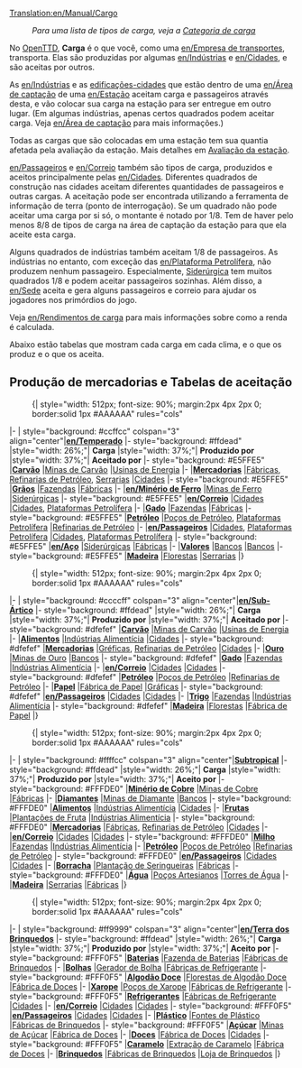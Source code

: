 <noinclude>[[Translation:en/Manual/Cargo]]</noinclude>{{en/Tabela de conteúdo}}
:''Para uma lista de tipos de carga, veja a [[:en/Categoria/Carga|Categoria de carga]]''

No [[pt/Manual/Main Page|OpenTTD]], '''Carga''' é o que você, como uma [[en/Empresa de transportes]], transporta. Elas são produzidas por algumas [[en/Indústrias]] e [[en/Cidades]], e são aceitas por outros. 

As [[en/Indústrias]] e as [[en/Cidades|edificações-cidades]] que estão dentro de uma [[en/Área de captação]] de uma [[en/Estação]] aceitam carga e passageiros através desta, e vão colocar sua carga na estação para ser entregue em outro lugar. (Em algumas indústrias, apenas certos quadrados podem aceitar carga. Veja [[en/Área de captação]] para mais informações.)

Todas as cargas que são colocadas em uma estação tem sua quantia afetada pela avaliação da estação. Mais detalhes em [[en/Mecânica do jogo#Avaliação da estação|Avaliação da estação]].

[[en/Passageiros]] e [[en/Correio]] também são tipos de carga, produzidos e aceitos principalmente pelas [[en/Cidades]]. Diferentes quadrados de construção nas cidades aceitam diferentes quantidades de passageiros e outras cargas. A aceitação pode ser encontrada utilizando a ferramenta de informação de terra (ponto de interrogação). Se um quadrado não pode aceitar uma carga por si só, o montante é notado por 1/8. Tem de haver pelo menos 8/8 de tipos de carga na área de captação da estação para que ela aceite esta carga.

Alguns quadrados de indústrias também aceitam 1/8 de passageiros. As indústrias no entanto, com exceção das [[en/Plataforma Petrolífera]], não produzem nenhum passageiro. Especialmente, [[pt/Siderúrgica|Siderúrgica]] tem muitos quadrados 1/8 e podem aceitar passageiros sozinhas. Além disso, a [[en/Sede]] aceita e gera alguns passageiros e correio para ajudar os jogadores nos primórdios do jogo.

Veja [[en/Rendimentos de carga]] para mais informações sobre como a renda é calculada.

Abaixo estão tabelas que mostram cada carga em cada clima, e o que os produz e o que os aceita. 

==Produção de mercadorias e Tabelas de aceitação==

:{| {{en/Wikitable}} style="width: 512px; font-size: 90%; margin:2px 4px 2px 0; border:solid 1px #AAAAAA" rules="cols"
|- 
| style="background: #ccffcc" colspan="3" align="center"|'''[[en/Temperado]]'''
|- style="background: #ffdead"
|style="width: 26%;"| '''Carga'''
|style="width: 37%;"| '''Produzido por'''
|style="width: 37%;"| '''Aceitado por'''
|- style="background: #E5FFE5"
|'''[[pt/Carvão|Carvão]]'''
|[[pt/Mina de Carvão|Minas de Carvão]]
|[[pt/Usina de Energia|Usinas de Energia]]
|-
|'''[[pt/Mercadoria|Mercadorias]]'''
|[[pt/Fábrica|Fábricas]], [[pt/Refinaria de Petróleo|Refinarias de Petróleo]], [[pt/Serraria|Serrarias]]
|[[pt/Cidade|Cidades]]
|- style="background: #E5FFE5"
|'''[[pt/Grão|Grãos]]'''
|[[pt/Fazenda|Fazendas]]
|[[pt/Fábrica|Fábricas]]
|-
|'''[[en/Minério de Ferro]]'''
|[[pt/Mina de Ferro|Minas de Ferro]]
|[[pt/Siderúrgica|Siderúrgicas]]
|- style="background: #E5FFE5"
|'''[[en/Correio]]'''
|[[pt/Cidade|Cidades]]
|[[pt/Cidade|Cidades]], [[pt/Plataforma Petrolífera|Plataformas Petrolífera]]
|-
|'''[[pt/Gado|Gado]]'''
|[[pt/Fazenda|Fazendas]]
|[[pt/Fábrica|Fábricas]]
|- style="background: #E5FFE5"
|'''[[pt/Petróleo|Petróleo]]'''
|[[pt/Poço de Petróleo|Poços de Petróleo]], [[pt/Plataforma Petrolífera|Plataformas Petrolífera]]
|[[pt/Refinaria de Petróleo|Refinarias de Petróleo]]
|-
|'''[[en/Passageiros]]'''
|[[pt/Cidade|Cidades]], [[pt/Plataforma Petrolífera|Plataformas Petrolífera]]
|[[pt/Cidade|Cidades]], [[pt/Plataforma Petrolífera|Plataformas Petrolífera]]
|- style="background: #E5FFE5"
|'''[[en/Aço]]'''
|[[pt/Siderúrgica|Siderúrgicas]]
|[[pt/Fábrica|Fábricas]]
|-
|'''[[pt/Valores|Valores]]'''
|[[pt/Banco|Bancos]]
|[[pt/Banco|Bancos]]
|- style="background: #E5FFE5"
|'''[[pt/Madeira|Madeira]]'''
|[[pt/Floresta|Florestas]]
|[[pt/Serraria|Serrarias]]
|}

:{| {{en/Wikitable}} style="width: 512px; font-size: 90%; margin:2px 4px 2px 0; border:solid 1px #AAAAAA" rules="cols"
|- 
| style="background: #ccccff" colspan="3" align="center"|'''[[en/Sub-Ártico]]'''
|- style="background: #ffdead"
|style="width: 26%;"| '''Carga'''
|style="width: 37%;"| '''Produzido por'''
|style="width: 37%;"| '''Aceitado por'''
|- style="background: #dfefef"
|'''[[pt/Carvão|Carvão]]'''
|[[pt/Mina de Carvão|Minas de Carvão]]
|[[pt/Usina de Energia|Usinas de Energia]]
|-
|'''[[pt/Alimentos|Alimentos]]'''
|[[pt/Indústria Alimentícia|Indústrias Alimentícia]]
|[[pt/Cidade|Cidades]]
|- style="background: #dfefef"
|'''[[pt/Mercadoria|Mercadorias]]'''
|[[pt/Gráfica|Gréficas]], [[pt/Refinaria de Petróleo|Refinarias de Petróleo]]
|[[pt/Cidade|Cidades]]
|-
|'''[[pt/Ouro|Ouro]]'''
|[[pt/Mina de Ouro|Minas de Ouro]]
|[[pt/Banco|Bancos]]
|- style="background: #dfefef"
|'''[[pt/Gado|Gado]]'''
|[[pt/Fazenda|Fazendas]]
|[[pt/Indústria Alimentícia|Indústrias Alimentícia]]
|-
|'''[[en/Correio]]'''
|[[pt/Cidade|Cidades]]
|[[pt/Cidade|Cidades]]
|- style="background: #dfefef"
|'''[[pt/Petróleo|Petróleo]]'''
|[[pt/Poço de Petróleo|Poços de Petróleo]]
|[[pt/Refinaria de Petróleo|Refinarias de Petróleo]]
|-
|'''[[pt/Papel|Papel]]'''
|[[pt/Fábrica de Papel|Fábrica de Papel]]
|[[pt/Gráfica|Gráficas]]
|- style="background: #dfefef"
|'''[[en/Passageiros]]'''
|[[pt/Cidade|Cidades]]
|[[pt/Cidade|Cidades]]
|-
|'''[[pt/Trigo|Trigo]]'''
|[[pt/Fazenda|Fazendas]]
|[[pt/Indústria Alimentícia|Indústrias Alimentícia]]
|- style="background: #dfefef"
|'''[[pt/Madeira|Madeira]]'''
|[[pt/Floresta|Florestas]]
|[[pt/Fábrica de Papel|Fábrica de Papel]]
|}

:{| {{en/Wikitable}} style="width: 512px; font-size: 90%; margin:2px 4px 2px 0; border:solid 1px #AAAAAA" rules="cols"
|- 
| style="background: #ffffcc" colspan="3" align="center"|'''[[pt/Sub-Tropical|Subtropical]]'''
|- style="background: #ffdead"
|style="width: 26%;"| '''Carga'''
|style="width: 37%;"| '''Produzido por'''
|style="width: 37%;"| '''Aceito por'''
|- style="background: #FFFDE0"
|'''[[pt/Minério de Cobre|Minério de Cobre]]'''
|[[pt/Mina de Cobre|Minas de Cobre]]
|[[pt/Fábrica|Fábricas]]
|-
|'''[[pt/Diamantes|Diamantes]]'''
|[[pt/Mina de Diamante|Minas de Diamante]]
|[[pt/Banco|Bancos]]
|- style="background: #FFFDE0"
|'''[[pt/Alimentos|Alimentos]]'''
|[[pt/Indústria Alimentícia|Indústrias Alimentícia]]
|[[pt/Cidade|Cidades]]
|-
|'''[[pt/Fruta|Frutas]]'''
|[[pt/Plantação de Fruta|Plantações de Fruta]]
|[[pt/Indústria Alimentícia|Indústrias Alimentícia]]
|- style="background: #FFFDE0"
|'''[[pt/Mercadoria|Mercadorias]]'''
|[[pt/Fábrica|Fábricas]], [[pt/Refinaria de Petróleo|Refinarias de Petróleo]]
|[[pt/Cidade|Cidades]]
|-
|'''[[en/Correio]]'''
|[[pt/Cidade|Cidades]]
|[[pt/Cidade|Cidades]]
|- style="background: #FFFDE0"
|'''[[pt/Milho|Milho]]'''
|[[pt/Fazenda|Fazendas]]
|[[pt/Indústria Alimentícia|Indústrias Alimentícia]]
|-
|'''[[pt/Petróleo|Petróleo]]'''
|[[pt/Poço de Petróleo|Poços de Petróleo]]
|[[pt/Refinaria de Petróleo|Refinarias de Petróleo]]
|- style="background: #FFFDE0"
|'''[[en/Passageiros]]'''
|[[pt/Cidade|Cidades]]
|[[pt/Cidade|Cidades]]
|-
|'''[[pt/Borracha|Borracha]]'''
|[[pt/Plantação de Seringueiras|Plantação de Seringueiras]]
|[[pt/Fábrica|Fábricas]]
|- style="background: #FFFDE0"
|'''[[pt/Água|Água]]'''
|[[pt/Poço Artesiano|Poços Artesianos]]
|[[pt/Torre de Água|Torres de Água]]
|-
|'''[[pt/Madeira|Madeira]]'''
|[[pt/Serraria|Serrarias]]
|[[pt/Fábrica|Fábricas]]
|}

:{| {{en/Wikitable}} style="width: 512px; font-size: 90%; margin:2px 4px 2px 0; border:solid 1px #AAAAAA" rules="cols"
|- 
| style="background: #ff9999" colspan="3" align="center"|'''[[en/Terra dos Brinquedos]]'''
|- style="background: #ffdead"
|style="width: 26%;"| '''Carga'''
|style="width: 37%;"| '''Produzido por'''
|style="width: 37%;"| '''Aceito por'''
|- style="background: #FFF0F5"
|'''[[pt/Bateria|Baterias]]'''
|[[pt/Fazenda de Bateria|Fazenda de Baterias]]
|[[pt/Fábrica de Brinquedos|Fábricas de Brinquedos]]
|-
|'''[[pt/Bolhas|Bolhas]]'''
|[[pt/Gerador de Bolha|Gerador de Bolha]]
|[[pt/Fábrica de Refrigerante|Fábricas de Refrigerante]]
|- style="background: #FFF0F5"
|'''[[pt/Algodão Doce|Algodão Doce]]''' 
|[[pt/Floresta de Algodão Doce|Florestas de Algodão Doce]]
|[[pt/Fábrica de Doces|Fábrica de Doces]]
|-
|'''[[pt/Xarope|Xarope]]'''
|[[pt/Poço de Xarope|Poços de Xarope]]
|[[pt/Fábrica de Refrigerante|Fábricas de Refrigerante]]
|- style="background: #FFF0F5"
|'''[[pt/Refrigerante|Refrigerantes]]'''
|[[pt/Fábrica de Refrigerante|Fábricas de Refrigerante]]
|[[pt/Cidade|Cidades]]
|-
|'''[[en/Correio]]'''
|[[pt/Cidade|Cidades]]
|[[pt/Cidade|Cidades]]
|- style="background: #FFF0F5"
|'''[[en/Passageiros]]'''
|[[pt/Cidade|Cidades]]
|[[pt/Cidade|Cidades]]
|-
|'''[[pt/Plástico|Plástico]]'''
|[[pt/Fonte de Plástico|Fontes de Plástico]]
|[[pt/Fábrica de Brinquedos|Fábricas de Brinquedos]]
|- style="background: #FFF0F5"
|'''[[pt/Açúcar|Açúcar]]'''
|[[pt/Mina de Açúcar|Minas de Açúcar]]
|[[pt/Fábrica de Doces|Fábrica de Doces]]
|-
|'''[[pt/Doce|Doces]]'''
|[[pt/Fábrica de Doces|Fábrica de Doces]]
|[[pt/Cidade|Cidades]]
|- style="background: #FFF0F5"
|'''[[pt/Caramelo|Caramelo]]'''
|[[pt/Extração de Caramelo|Extração de Caramelo]]
|[[pt/Fábrica de Doces|Fábrica de Doces]]
|-
|'''[[pt/Brinquedo|Brinquedos]]'''
|[[pt/Fábrica de Brinquedos|Fábricas de Brinquedos]]
|[[pt/Loja de Brinquedos|Loja de Brinquedos]]
|}